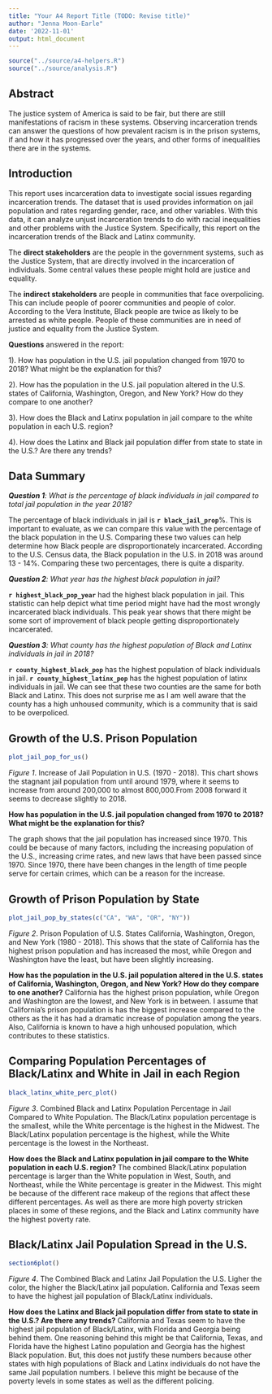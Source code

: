 ```yaml
---
title: "Your A4 Report Title (TODO: Revise title)"
author: "Jenna Moon-Earle"
date: '2022-11-01'
output: html_document
---
```


```r
source("../source/a4-helpers.R")
source("../source/analysis.R")
```

## Abstract 
The justice system of America is said to be fair, but there are still manifestations of racism in these systems. Observing incarceration trends can answer the questions of how prevalent racism is in the prison systems, if and how it has progressed over the years, and other forms of inequalities there are in the systems.  

## Introduction 
This report uses incarceration data to investigate social issues regarding incarceration trends. The dataset that is used provides information on jail population and rates regarding gender, race, and other variables. With this data, it can analyze unjust incarceration trends to do with racial inequalities and other problems with the Justice System. Specifically, this report on the incarceration trends of the Black and Latinx community. 

The **direct stakeholders** are the people in the government systems, such as the Justice System, that are directly involved in the incarceration of individuals. Some central values these people might hold are justice and equality.

The **indirect stakeholders** are people in communities that face overpolicing. This can include people of poorer communities and people of color. According to the Vera Institute, Black people are twice as likely to be arrested as white people. People of these communities are in need of justice and equality from the Justice System. 


 **Questions** answered in the report:
 
 1). How has population in the U.S. jail population changed from 1970 to 2018? What might be the explanation for this?
 
 2). How has the population in the U.S. jail population altered in the U.S. states of California, Washington, Oregon, and New York? How do they compare to one another?
 
 3). How does the Black and Latinx population in jail compare to the white population in each U.S. region?
 
 4). How does the Latinx and Black jail population differ from state to state in the U.S.? Are there any trends?
 
## Data Summary 
_**Question 1**: What is the percentage of black individuals in jail compared to total jail population in the year 2018?_

The percentage of black individuals in jail is **`r black_jail_prop`**%. This is important to evaluate, as we can compare this value with the percentage of the black population in the U.S. Comparing these two values can help determine how Black people are disproportionately incarcerated. According to the U.S. Census data, the Black population in the U.S. in 2018 was around 13 - 14%. Comparing these two percentages, there is quite a disparity. 


_**Question 2**: What year has the highest black population in jail?_

**`r highest_black_pop_year`** had the highest black population in jail. This statistic can help depict what time period might have had the most wrongly incarcerated black individuals. This peak year shows that there might be some sort of improvement of black people getting disproportionately incarcerated. 


_**Question 3**: What county has the highest population of Black and Latinx individuals in jail in 2018?_

**`r county_highest_black_pop`** has the highest population of black individuals in jail. 
**`r county_highest_latinx_pop`** has the highest population of latinx individuals in jail. We can see that these two counties are the same for both Black and Latinx. This does not surprise me as I am well aware that the county has a high unhoused community, which is a community that is said to be overpoliced. 


## Growth of the U.S. Prison Population
```r
plot_jail_pop_for_us()
```
_Figure 1_. Increase of Jail Population in U.S. (1970 - 2018). This chart shows the stagnant jail population from until around 1979, where it seems to increase from around 200,000 to almost 800,000.From 2008 forward it seems to decrease slightly to 2018. 

**How has population in the U.S. jail population changed from 1970 to 2018? What might be the explanation for this?** 

The graph shows that the jail population has increased since 1970. This could be because of many factors, including the increasing population of the U.S., increasing crime rates, and new laws that have been passed since 1970. Since 1970, there have been changes in the length of time people serve for certain crimes, which can be a reason for the increase. 

## Growth of Prison Population by State
```r
plot_jail_pop_by_states(c("CA", "WA", "OR", "NY"))
```
_Figure 2_. Prison Population of U.S. States California, Washington, Oregon, and New York (1980 - 2018). This shows that the state of California has the highest prison population and has increased the most, while Oregon and Washington have the least, but have been slightly increasing. 

**How has the population in the U.S. jail population altered in the U.S. states of California, Washington, Oregon, and New York? How do they compare to one another?**
California has the highest prison population, while Oregon and Washington are the lowest, and New York is in between. I assume that California's prison population is has the biggest increase compared to the others as the it has had a dramatic increase of population among the years. Also, California is known to have a high unhoused population, which contributes to these statistics. 

## Comparing Population Percentages of Black/Latinx and White in Jail in each Region
```r
black_latinx_white_perc_plot()
```
_Figure 3_. Combined Black and Latinx Population Percentage in Jail Compared to White Population. The Black/Latinx population percentage is the smallest, while the White percentage is the highest in the Midwest. The Black/Latinx population percentage is the highest, while the White percentage is the lowest in the Northeast. 

**How does the Black and Latinx population in jail compare to the White population in each U.S. region?**
The combined Black/Latinx population percentage is larger than the White population in West, South, and Northeast, while the White percentage is greater in the Midwest. This might be because of the different race makeup of the regions that affect these different percentages. As well as there are more high poverty stricken places in some of these regions, and the Black and Latinx community have the highest poverty rate.  

## Black/Latinx Jail Population Spread in the U.S. 
```r
section6plot()
```
_Figure 4_. The Combined Black and Latinx Jail Population the U.S. Ligher the color, the higher the Black/Latinx jail population. California and Texas seem to have the highest jail population of Black/Latinx individuals. 

**How does the Latinx and Black jail population differ from state to state in the U.S.? Are there any trends?** 
California and Texas seem to have the highest jail population of Black/Latinx, with Florida and Georgia being behind them. One reasoning behind this might be that California, Texas, and Florida have the highest Latino population and Georgia has the highest Black population. But, this does not justify these numbers because other states with high populations of Black and Latinx individuals do not have the same Jail population numbers. I believe this might be because of the poverty levels in some states as well as the different policing. 
